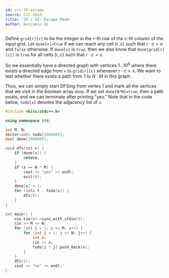 ```yaml
---
id: ccc-20-escape
source: CCC 2020
title: 'J5 / S2: Escape Room'
author: Benjamin Qi
---
```


<!-- No need to prime factorize! -->

Define `grid[r][c]` to be the integer in the $r$-th row of the $c$-th column of the input grid. Let `done[x]=true` if we can reach any cell $(r,c)$ such that $r\cdot c=x$ and `false` otherwise. If `done[x]` is `true`, then we also know that `done[grid[r][c]]` is `true` for all cells $(r,c)$ such that $r\cdot c=x$.

So we essentially have a directed graph with vertices $1\ldots 10^6$ where there exists a directed edge from `x` to `grid[r][c]` whenever $r\cdot c=x$. We want to test whether there exists a path from $1$ to $N\cdot M$ in this graph.

Thus, we can simply start DFSing from vertex $1$ and mark all the vertices that we visit in the boolean array `done`. If we set `done[N*M]=true`, then a path exists, and we can terminate after printing "yes." Note that in the code below, `todo[x]` denotes the adjacency list of `x`.

```cpp
#include <bits/stdc++.h>

using namespace std;

int M, N;
vector<int> todo[1000005];
bool done[1000005];

void dfs(int x) {
	if (done[x]) {
		return;
	}
	if (x == N * M) {
		cout << "yes" << endl;
		exit(0);
	}
	done[x] = 1;
	for (int& t : todo[x]) {
		dfs(t);
	}
}

int main() {
	cin.tie(0)->sync_with_stdio(0);
	cin >> M >> N;
	for (int i = 1; i <= M; i++) {
		for (int j = 1; j <= N; j++) {
			int x;
			cin >> x;
			todo[i * j].push_back(x);
		}
	}
	dfs(1);
	cout << "no" << endl;
}
```
